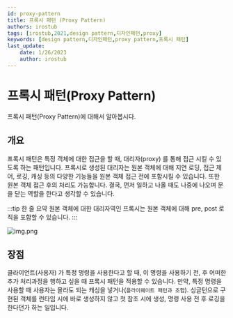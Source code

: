 ```yaml
---
id: proxy-pattern
title: 프록시 패턴 (Proxy Pattern)
authors: irostub
tags: [irostub,2021,design pattern,디자인패턴,proxy]
keywords: [design pattern,디자인패턴,proxy pattern,프록시 패턴]
last_update:
    date: 1/26/2023
    author: irostub
---
```

<head>
  <link rel="canonical" href="https://blog.nirohack.xyz/post/2021/0128-proxy-pattern/" />
</head>

# 프록시 패턴(Proxy Pattern)
프록시 패턴(Proxy Pattern)에 대해서 알아봅시다.

## 개요
프록시 패턴은 특정 객체에 대한 접근을 할 때, 대리자(proxy) 를 통해 접근 시킬 수 있도록 하는 패턴입니다. 
프록시로 생성된 대리자는 원본 객체에 대해 지연 로딩, 접근 제어, 로깅, 캐싱 등의 다양한 기능들을 원본 객체 접근 전에 포함시킬 수 있습니다.
또한 원본 객체 접근 후의 처리도 가능합니다. 결국, 먼저 일하고 나올 때도 나중에 나오며 문을 닫는 역할을 한다고 생각할 수 있습니다.

:::tip 한 줄 요약
원본 객체에 대한 대리자역인 프록시는 원본 객체에 대해 pre, post 로직을 포함할 수 있습니다.
:::

![img.png](img.png)

## 장점

클라이언트(사용자) 가 특정 명령을 사용한다고 할 때, 이 명령을 사용하기 전, 후 어떠한 추가 처리과정을 행하고 싶을 때 프록시 패턴을 적용할 수 있습니다. 
만약, 특정 명령을 사용할 때 사용자는 몰라도 되는 캐싱을 넣거나(`플라이웨이트 패턴과 조합`). 
싱글턴으로 구현된 객체를 런타임 시에 바로 생성하지 않고 첫 참조 시에 생성, 명령 사용 전 후 로깅을 한다던가 하는 일입니다.
